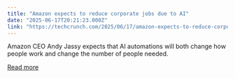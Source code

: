 ```yaml
---
title: "Amazon expects to reduce corporate jobs due to AI"
date: "2025-06-17T20:21:23.000Z"
link: "https://techcrunch.com/2025/06/17/amazon-expects-to-reduce-corporate-jobs-due-to-ai/"
---
```


Amazon CEO Andy Jassy expects that AI automations will both change how people work and change the number of people needed. 

[Read more](https://techcrunch.com/2025/06/17/amazon-expects-to-reduce-corporate-jobs-due-to-ai/)
